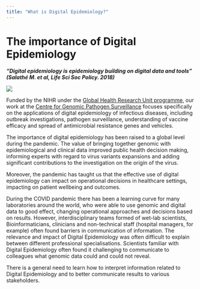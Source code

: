 ```yaml
---
title: "What is Digital Epidemiology?"
---
```


# The importance of Digital Epidemiology

***"Digital epidemiology is epidemiology building on digital data and tools" (Salathé M. et al, Life Sci Soc Policy. 2018)***

![](img/digitalepi.jpg)

Funded by the NIHR under the [Global Health Research Unit programme](https://www.nihr.ac.uk/explore-nihr/funding-programmes/global-health-research-units.htm), our work at the [Centre for Genomic Pathogen Surveillance](https://www.pathogensurveillance.net/) focuses specifically on the applications of digital epidemiology of infectious diseases, including outbreak investigations, pathogen surveillance, understanding of vaccine efficacy and spread of antimicrobial resistance genes and vehicles. 

The importance of digital epidemiology has been raised to a global level during the pandemic. The value of bringing together genomic with epidemiological and clinical data improved public health decision making, informing experts with regard to virus variants expansions and adding significant contributions to the investigation on the origin of the virus. 

Moreover, the pandemic has taught us that the effective use of digital epidemiology can impact on operational decisions in healthcare settings, impacting on patient wellbeing and outcomes.

During the COVID pandemic there has been a learning curve for many laboratories around the world, who were able to use genomic and digital data to good effect, changing operational approaches and decisions based on results. However, interdisciplinary teams formed of wet-lab scientists, Bioinformaticians, clinicians and non-technical staff (hospital managers, for example) often found barriers in communication of information. The relevance and impact of Digital Epidemiology was often difficult to explain between different professional specialisations. Scientists familiar with Digital Epidemiology often found it challenging to communicate to colleagues what genomic data could and could not reveal. 

There is a general need to learn how to interpret information related to Digital Epidemiology and to better communicate results to various stakeholders. 

